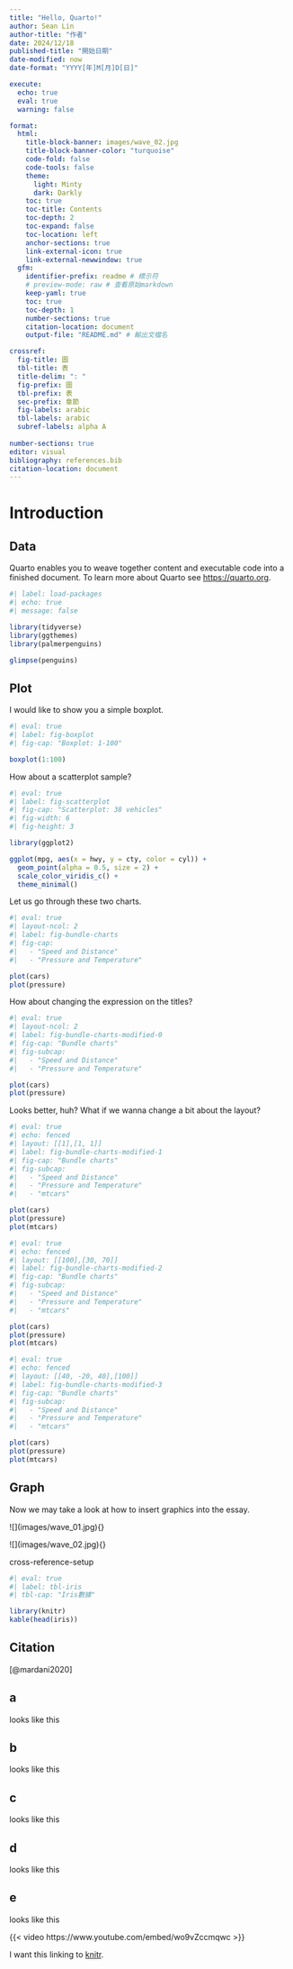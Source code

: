 ```yaml
---
title: "Hello, Quarto!"
author: Sean Lin
author-title: "作者"
date: 2024/12/18
published-title: "開始日期"
date-modified: now
date-format: "YYYY[年]M[月]D[日]"

execute: 
  echo: true
  eval: true
  warning: false

format: 
  html: 
    title-block-banner: images/wave_02.jpg
    title-block-banner-color: "turquoise"
    code-fold: false
    code-tools: false
    theme: 
      light: Minty
      dark: Darkly
    toc: true
    toc-title: Contents
    toc-depth: 2
    toc-expand: false
    toc-location: left
    anchor-sections: true
    link-external-icon: true
    link-external-newwindow: true
  gfm: 
    identifier-prefix: readme # 標示符
    # preview-mode: raw # 查看原始markdown
    keep-yaml: true
    toc: true
    toc-depth: 1
    number-sections: true
    citation-location: document
    output-file: "README.md" # 輸出文檔名

crossref: 
  fig-title: 圖
  tbl-title: 表
  title-delim: ": "
  fig-prefix: 圖
  tbl-prefix: 表
  sec-prefix: 章節
  fig-labels: arabic
  tbl-labels: arabic
  subref-labels: alpha A
  
number-sections: true
editor: visual
bibliography: references.bib
citation-location: document
---
```


# Introduction

## Data

Quarto enables you to weave together content and executable code into a finished document. To learn more about Quarto see <https://quarto.org>.

```r
#| label: load-packages
#| echo: true
#| message: false

library(tidyverse)
library(ggthemes)
library(palmerpenguins)

glimpse(penguins)
```

## Plot

I would like to show you a simple boxplot.

```r
#| eval: true
#| label: fig-boxplot
#| fig-cap: "Boxplot: 1-100"

boxplot(1:100)
```

How about a scatterplot sample?

```r
#| eval: true
#| label: fig-scatterplot
#| fig-cap: "Scatterplot: 38 vehicles"
#| fig-width: 6
#| fig-height: 3

library(ggplot2)

ggplot(mpg, aes(x = hwy, y = cty, color = cyl)) + 
  geom_point(alpha = 0.5, size = 2) + 
  scale_color_viridis_c() + 
  theme_minimal()
```

Let us go through these two charts.

```r
#| eval: true
#| layout-ncol: 2
#| label: fig-bundle-charts
#| fig-cap: 
#|   - "Speed and Distance"
#|   - "Pressure and Temperature"

plot(cars)
plot(pressure)
```

How about changing the expression on the titles?

```r
#| eval: true
#| layout-ncol: 2
#| label: fig-bundle-charts-modified-0
#| fig-cap: "Bundle charts"
#| fig-subcap: 
#|   - "Speed and Distance"
#|   - "Pressure and Temperature"

plot(cars)
plot(pressure)
```

Looks better, huh? What if we wanna change a bit about the layout?

```r
#| eval: true
#| echo: fenced
#| layout: [[1],[1, 1]]
#| label: fig-bundle-charts-modified-1
#| fig-cap: "Bundle charts"
#| fig-subcap: 
#|   - "Speed and Distance"
#|   - "Pressure and Temperature"
#|   - "mtcars"

plot(cars)
plot(pressure)
plot(mtcars)
```

```r
#| eval: true
#| echo: fenced
#| layout: [[100],[30, 70]]
#| label: fig-bundle-charts-modified-2
#| fig-cap: "Bundle charts"
#| fig-subcap: 
#|   - "Speed and Distance"
#|   - "Pressure and Temperature"
#|   - "mtcars"

plot(cars)
plot(pressure)
plot(mtcars)
```

```r
#| eval: true
#| echo: fenced
#| layout: [[40, -20, 40],[100]]
#| label: fig-bundle-charts-modified-3
#| fig-cap: "Bundle charts"
#| fig-subcap: 
#|   - "Speed and Distance"
#|   - "Pressure and Temperature"
#|   - "mtcars"

plot(cars)
plot(pressure)
plot(mtcars)
```

## Graph

Now we may take a look at how to insert graphics into the essay.

::: {#fig-demo}
\![\](images/wave_01.jpg){}

\![\](images/wave_02.jpg){}

cross-reference-setup
:::

```r
#| eval: true
#| label: tbl-iris
#| tbl-cap: "Iris數據"

library(knitr)
kable(head(iris))
```

## Citation

[@mardani2020]

::: callout-note
## a

looks like this
:::

::: callout-tip
## b

looks like this
:::

::: callout-important
## c

looks like this
:::

::: callout-caution
## d

looks like this
:::

::: callout-warning
## e

looks like this
:::

{{< video https://www.youtube.com/embed/wo9vZccmqwc >}}

I want this linking to [knitr](https://yihui.org/knitr/).
